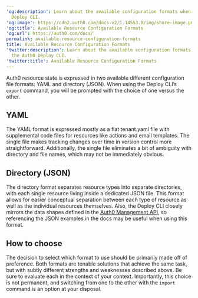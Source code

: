 ---
'og:description': Learn about the available configuration formats when using the Auth0
  Deploy CLI.
'og:image': https://cdn2.auth0.com/docs-v2/1.14553.0/img/share-image.png
'og:title': Available Resource Configuration Formats
'og:url': https://auth0.com/docs/
permalink: available-resource-configuration-formats
title: Available Resource Configuration Formats
'twitter:description': Learn about the available configuration formats when using
  the Auth0 Deploy CLI.
'twitter:title': Available Resource Configuration Formats
---
Auth0 resource state is expressed in two available different configuration file formats: YAML and directory (JSON). When using the Deploy CLI’s `export` command, you will be prompted with the choice of one versus the other.

## YAML

The YAML format is expressed mostly as a flat tenant.yaml file with supplemental code files for resources like actions and email templates. The single file makes tracking changes over time in version control more straightforward. Additionally, the single file eliminates a bit of ambiguity with directory and file names, which may not be immediately obvious.

## Directory (JSON)

The directory format separates resource types into separate directories, with each single resource living inside a dedicated JSON file. This format allows for easier conceptual separation between each type of resource as well as the individual resources themselves. Also, the Deploy CLI closely mirrors the data shapes defined in the [Auth0 Management API](https://auth0.com/docs/api/management/v2), so referencing the JSON examples in the docs may be useful when using this format.

## How to choose

The decision to select which format to use should be primarily made off of preference. Both formats are tenable solutions that achieve the same task, but with subtly different strengths and weaknesses described above. Be sure to evaluate each in the context of your context. Importantly, this choice is not permanent, and switching from one to the other with the `import` command is an option at your disposal.